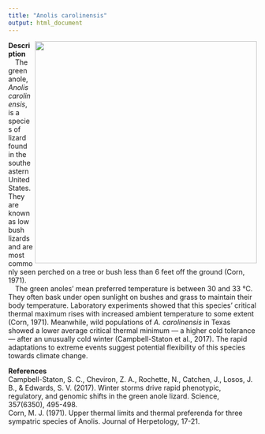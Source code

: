 ```yaml
---
title: "Anolis carolinensis"
output: html_document
---
```


<img src="https://i2.wp.com/www.anoleannals.org/wp-content/uploads/2013/06/DSC_0038-modified2.jpg" 
width = 450 
class="center"
align="right" />

**Description**  
&emsp;The green anole, *Anolis carolinensis*, is a species of lizard found in the southeastern United States. They are known as low bush lizards and are most commonly seen perched on a tree or bush less than 6 feet off the ground (Corn, 1971).  
&emsp;The green anoles' mean preferred temperature is between 30 and 33 °C. They often bask under open sunlight on bushes and grass to maintain their body temperature. Laboratory experiments showed that this species' critical thermal maximum rises with increased ambient temperature to some extent (Corn, 1971). Meanwhile, wild populations of *A. carolinensis* in Texas showed a lower average critical thermal minimum — a higher cold tolerance — after an unusually cold winter (Campbell-Staton et al., 2017). The rapid adaptations to extreme events suggest potential flexibility of this species towards climate change.
<!-- As seen in the picture, males have a pinkish dewlap that is displayed to show aggression or to attract a potential mate. Males are highly territorial and they usually only mate within their territorries. They are polygynous and breed every two weeks from April to August.   -->
<!-- Both males and females reach sexual maturity in 8 to 9 months, and live up to 8 years.   -->

<!-- Green anoles are traded as pets and are sold in many pet stores in the United States.   -->

**References**  
Campbell-Staton, S. C., Cheviron, Z. A., Rochette, N., Catchen, J., Losos, J. B., & Edwards, S. V. (2017). Winter storms drive rapid phenotypic, regulatory, and genomic shifts in the green anole lizard. Science, 357(6350), 495-498.  
Corn, M. J. (1971). Upper thermal limits and thermal preferenda for three sympatric species of Anolis. Journal of Herpetology, 17-21.
<!-- Lailvaux, S. P., & Irschick, D. J. (2007). Effects of temperature and sex on jump performance and biomechanics in the lizard Anolis carolinensis. Functional Ecology, 534-543. -->




<br>
<br>
<br>
<br>